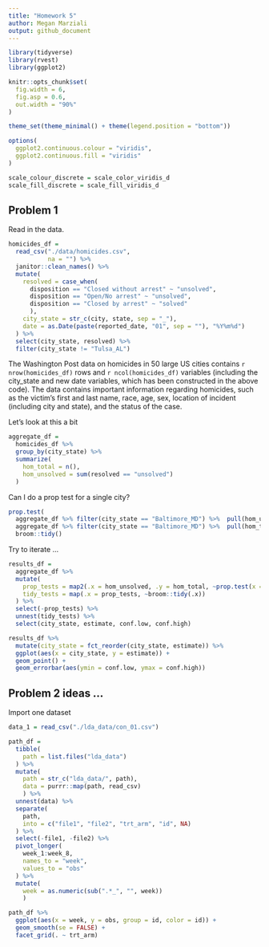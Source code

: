 ```yaml
---
title: "Homework 5"
author: Megan Marziali
output: github_document
---
```


```r
library(tidyverse)
library(rvest)
library(ggplot2)

knitr::opts_chunk$set(
  fig.width = 6,
  fig.asp = 0.6,
  out.width = "90%"
)

theme_set(theme_minimal() + theme(legend.position = "bottom"))

options(
  ggplot2.continuous.colour = "viridis",
  ggplot2.continuous.fill = "viridis"
)

scale_colour_discrete = scale_color_viridis_d
scale_fill_discrete = scale_fill_viridis_d
```

## Problem 1

Read in the data.

```r
homicides_df = 
  read_csv("./data/homicides.csv",
           na = "") %>% 
  janitor::clean_names() %>% 
  mutate(
    resolved = case_when(
      disposition == "Closed without arrest" ~ "unsolved",
      disposition == "Open/No arrest" ~ "unsolved",
      disposition == "Closed by arrest" ~ "solved"
      ),
    city_state = str_c(city, state, sep = "_"),
    date = as.Date(paste(reported_date, "01", sep = ""), "%Y%m%d")
  ) %>% 
  select(city_state, resolved) %>% 
  filter(city_state != "Tulsa_AL")
```

The Washington Post data on homicides in 50 large US cities contains `r nrow(homicides_df)` rows and `r ncol(homicides_df)` variables (including the city_state and new date variables, which has been constructed in the above code). The data contains important information regarding homicides, such as the victim's first and last name, race, age, sex, location of incident (including city and state), and the status of the case.

Let's look at this a bit

```r
aggregate_df = 
  homicides_df %>% 
  group_by(city_state) %>% 
  summarize(
    hom_total = n(),
    hom_unsolved = sum(resolved == "unsolved")
  )
```

Can I do a prop test for a single city?

```r
prop.test(
  aggregate_df %>% filter(city_state == "Baltimore_MD") %>%  pull(hom_unsolved),
  aggregate_df %>% filter(city_state == "Baltimore_MD") %>%  pull(hom_total)) %>% 
  broom::tidy()
```

Try to iterate ...

```r
results_df = 
  aggregate_df %>% 
  mutate(
    prop_tests = map2(.x = hom_unsolved, .y = hom_total, ~prop.test(x = .x, n = .y)),
    tidy_tests = map(.x = prop_tests, ~broom::tidy(.x))
  ) %>% 
  select(-prop_tests) %>% 
  unnest(tidy_tests) %>% 
  select(city_state, estimate, conf.low, conf.high)
```


```r
results_df %>% 
  mutate(city_state = fct_reorder(city_state, estimate)) %>% 
  ggplot(aes(x = city_state, y = estimate)) +
  geom_point() + 
  geom_errorbar(aes(ymin = conf.low, ymax = conf.high))
```

## Problem 2 ideas ... 

Import one dataset

```r
data_1 = read_csv("./lda_data/con_01.csv")
```

```r
path_df = 
  tibble(
    path = list.files("lda_data")
  ) %>% 
  mutate(
    path = str_c("lda_data/", path),
    data = purrr::map(path, read_csv)
    ) %>% 
  unnest(data) %>% 
  separate(
    path,
    into = c("file1", "file2", "trt_arm", "id", NA)
  ) %>% 
  select(-file1, -file2) %>% 
  pivot_longer(
    week_1:week_8,
    names_to = "week",
    values_to = "obs"
  ) %>% 
  mutate(
    week = as.numeric(sub(".*_", "", week))
    )
```

```r
path_df %>% 
  ggplot(aes(x = week, y = obs, group = id, color = id)) +
  geom_smooth(se = FALSE) +
  facet_grid(. ~ trt_arm)
```

